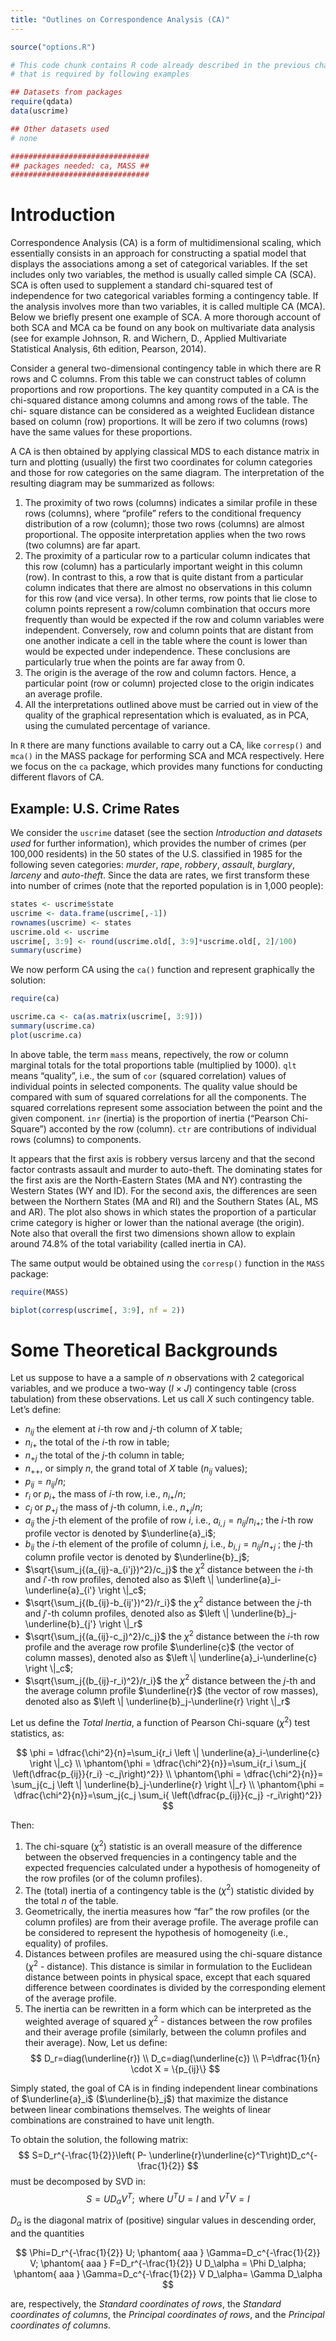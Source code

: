 ```yaml
---
title: "Outlines on Correspondence Analysis (CA)"
---
```


```r
source("options.R")
```

```r
# This code chunk contains R code already described in the previous chapters
# that is required by following examples

## Datasets from packages
require(qdata)
data(uscrime)

## Other datasets used
# none

###############################
## packages needed: ca, MASS ##
###############################
```


# Introduction

Correspondence Analysis (CA) is a form of multidimensional scaling, which essentially consists in an
approach for constructing a spatial model that displays the associations
among a set of categorical variables. If the set includes only two variables,
the method is usually called simple CA (SCA). SCA is often used to supplement
a standard chi-squared test of independence for two categorical variables
forming a contingency table. If the analysis involves more than two
variables, it is called multiple CA (MCA). Below we briefly present one
example of SCA. A more thorough account of both SCA and MCA ca be found on
any book on multivariate data analysis (see for example Johnson, R. and
Wichern, D., Applied Multivariate Statistical Analysis, 6th edition, Pearson,
2014).

Consider a general two-dimensional contingency table in which there are R
rows and C columns. From this table we can construct tables of column
proportions and row proportions. The key quantity computed in a CA is the
chi-squared distance among columns and among rows of the table. The chi-
square distance can be considered as a weighted Euclidean distance based on
column (row) proportions. It will be zero if two columns (rows) have the
same values for these proportions.

A CA is then obtained by applying classical MDS to each distance matrix in
turn and plotting (usually) the first two coordinates for column categories
and those for row categories on the same diagram. The interpretation of the
resulting diagram may be summarized as follows:

1. The proximity of two rows (columns) indicates a similar profile in these
     rows (columns), where "profile" refers to the conditional frequency
     distribution of a row (column); those two rows (columns) are almost
     proportional. The opposite interpretation applies when the two rows (two
     columns) are far apart.
2. The proximity of a particular row to a particular column indicates that
     this row (column) has a particularly important weight in this column
     (row). In contrast to this, a row that is quite distant from a particular
     column indicates that there are almost no observations in this column for
     this row (and vice versa). In other terms, row points that lie close to
     column points represent a row/column combination that occurs more
     frequently than would be expected if the row and column variables were
     independent. Conversely, row and column points that are distant from one
     another indicate a cell in the table where the count is lower than would
     be expected under independence. These conclusions are particularly true
     when the points are far away from 0.
3. The origin is the average of the row and column factors. Hence, a
     particular point (row or column) projected close to the origin indicates
     an average profile.
4. All the interpretations outlined above must be carried out in view of
     the quality of the graphical representation which is evaluated, as in
     PCA, using the cumulated percentage of variance.

In `R` there are many functions available to carry out a CA, like `corresp()` and
`mca()` in the MASS package for performing SCA and MCA respectively. Here we
focus on the `ca` package, which provides many functions for conducting
different flavors of CA.


## Example: U.S. Crime Rates

We consider the `uscrime` dataset (see the section *Introduction and datasets used* for further information), which provides the number of crimes (per 100,000 residents) in the 50 states of the U.S. classified in 1985 for the following seven categories: _murder_, _rape_, _robbery_, _assault_, _burglary_, _larceny_ and _auto-theft_. Since the data are rates, we first transform these into number of crimes (note that the reported population is in 1,000 people):

```r
states <- uscrime$state
uscrime <- data.frame(uscrime[,-1])
rownames(uscrime) <- states
uscrime.old <- uscrime
uscrime[, 3:9] <- round(uscrime.old[, 3:9]*uscrime.old[, 2]/100)
summary(uscrime)
```

We now perform CA using the `ca()` function and represent graphically the
solution:

```r
require(ca)
```

```r
uscrime.ca <- ca(as.matrix(uscrime[, 3:9]))
summary(uscrime.ca)
plot(uscrime.ca)
```

<!---
burglary :  furto in appartamento
larceny :  furto
rape :  violenza
--->

In above table, the term `mass` means, repectively, the row or column marginal 
totals for the total proportions table (multiplied by 1000).
`qlt` means "quality", i.e., the sum of `cor` (squared correlation) values of
individual points in selected components. The quality value should be compared
with sum of squared correlations for all the components. The squared correlations
represent some association between the point and the given component. `inr` 
(inertia) is the proportion of inertia ("Pearson Chi-Square") acconted by the row
(column). `ctr` are contributions of individual rows (columns) to components.

It appears that the first axis is robbery versus larceny and that the second
factor contrasts assault and murder to auto-theft. The dominating states for
the first axis are the North-Eastern States (MA and NY) contrasting the
Western States (WY and ID). For the second axis, the differences are seen
between the Northern States (MA and RI) and the Southern States (AL, MS and
AR). The plot also shows in which states the proportion of a particular crime
category is higher or lower than the national average (the origin). Note also
that overall the first two dimensions shown allow to explain around 74.8% of
the total variability (called inertia in CA).

The same output would be obtained using the `corresp()` function in the `MASS`
package:

```r
require(MASS)
```

```r
biplot(corresp(uscrime[, 3:9], nf = 2))
```


# Some Theoretical Backgrounds
Let us suppose to have a a sample of $n$ observations with 2 categorical variables, and we produce a two-way $(I \times J)$ contingency table (cross tabulation) from these observations. Let us call $X$ such contingency table. 
Let's define:

- $n_{ij}$ the element at $i$-th row and $j$-th column of $X$ table;
- $n_{i+}$ the total of the $i$-th row in table;
- $n_{+j}$ the total of the $j$-th column in table;
- $n_{++}$, or simply $n$, the grand total of $X$ table ($n_{ij}$ values);
- $p_{ij} = n_{ij}/n$;
- $r_{i}$ or $p_{i+}$ the mass of $i$-th row, i.e., $n_{i+}/n$;
- $c_{j}$ or $p_{+j}$ the mass of $j$-th column, i.e., $n_{+j}/n$;
- $a_{ij}$ the $j$-th element of the profile of row $i$, i.e., $a_{i,j}=n_{ij}/n_{i+}$; the $i$-th row profile vector is denoted by $\underline{a}_i$;
- $b_{ij}$ the $i$-th element of the profile of column $j$, i.e., $b_{i,j}=n_{ij}/n_{+j}$ ; the $j$-th column profile vector is denoted by $\underline{b}_j$;
- $\sqrt{\sum_j{(a_{ij}-a_{i'j})^2}/c_j}$ the $\chi^2$ distance between the $i$-th and $i'$-th row profiles, denoted also as $\left \| \underline{a}_i-\underline{a}_{i'} \right \|_c$;
- $\sqrt{\sum_j{(b_{ij}-b_{ij'})^2}/r_i}$ the $\chi^2$ distance between the $j$-th and $j'$-th column profiles, denoted also as $\left \| \underline{b}_j-\underline{b}_{j'} \right \|_r$
- $\sqrt{\sum_j{(a_{ij}-c_j)^2}/c_j}$ the $\chi^2$ distance between the $i$-th row profile and the average row profile $\underline{c}$ (the vector of column masses), denoted also as $\left \| \underline{a}_i-\underline{c} \right \|_c$;
- $\sqrt{\sum_j{(b_{ij}-r_i)^2}/r_i}$ the $\chi^2$ distance between the $j$-th  and the average column profile $\underline{r}$ (the vector of row masses), denoted also as $\left \| \underline{b}_j-\underline{r} \right \|_r$

Let us define the _Total Inertia_, a function of Pearson Chi-square ($\chi^2$) test statistics, as:

$$
\phi = \dfrac{\chi^2}{n}=\sum_i{r_i \left \| \underline{a}_i-\underline{c} \right \|_c} \\
\phantom{\phi = \dfrac{\chi^2}{n}}=\sum_i{r_i \sum_j{ \left(\dfrac{p_{ij}}{r_i} -c_j\right)^2}} \\
\phantom{\phi = \dfrac{\chi^2}{n}}= \sum_j{c_j \left \| \underline{b}_j-\underline{r} \right \|_r} \\
\phantom{\phi = \dfrac{\chi^2}{n}}=\sum_j{c_j \sum_i{ \left(\dfrac{p_{ij}}{c_j} -r_i\right)^2}} 
$$

Then:

1. The chi-square ($\chi^2$) statistic is an overall measure of the difference between the observed frequencies in a contingency table and the expected frequencies calculated under a hypothesis of homogeneity of the row profiles (or of the column profiles).
2. The (total) inertia of a contingency table is the ($\chi^2$) statistic divided by the total $n$ of the table.
3. Geometrically, the inertia measures how "far" the row profiles (or the column profiles) are from their average profile. The average profile can be considered to represent the hypothesis of homogeneity (i.e., equality) of profiles.
4. Distances between profiles are measured using the chi-square distance ($\chi^2$ - distance). This distance is similar in formulation to the Euclidean distance between points in physical space, except that each squared difference between coordinates is divided by the corresponding element of the average profile.
5. The inertia can be rewritten in a form which can be interpreted as the weighted average of squared $\chi^2$ - distances between the row profiles and their average profile (similarly, between the column profiles and their average).
Now, Let us define:
$$
D_r=diag(\underline{r}) \\
D_c=diag(\underline{c})  \\
P=\dfrac{1}{n} \cdot X = \{p_{ij}\}
$$

Simply stated, the goal of CA is in finding independent linear combinations of $\underline{a}_i$ ($\underline{b}_j$) that maximize the distance between linear combinations themselves. The weights of linear combinations are constrained to have unit length.

To obtain the solution, the following matrix:
$$
S=D_r^{-\frac{1}{2}}\left( P- \underline{r}\underline{c}^T\right)D_c^{-\frac{1}{2}}
$$
must be decomposed by SVD in:
$$ 
S = U D_\alpha V^T; \text{  where  }  U^T U =I \text{  and  }  V^T V = I
$$

$D_\alpha$ is the diagonal matrix of (positive) singular values in descending order, and the quantities 

$$
\Phi=D_r^{-\frac{1}{2}} U; \phantom{ aaa } \Gamma=D_c^{-\frac{1}{2}} V; \phantom{ aaa }  F=D_r^{-\frac{1}{2}} U D_\alpha = \Phi D_\alpha;  \phantom{ aaa }  \Gamma=D_c^{-\frac{1}{2}} V D_\alpha= \Gamma D_\alpha 
$$

are, respectively, the _Standard coordinates of rows_, the _Standard coordinates of columns_, the _Principal coordinates of rows_, and the _Principal coordinates of columns_.

<!---
# Exercises: CA su smoke.RData
--->